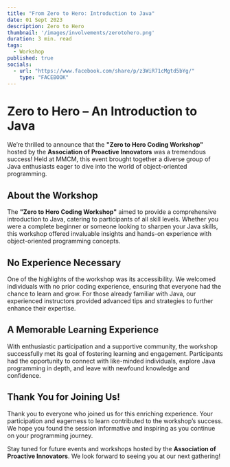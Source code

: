 ```yaml
---
title: "From Zero to Hero: Introduction to Java"
date: 01 Sept 2023
description: Zero to Hero
thumbnail: '/images/involvements/zerotohero.png'
duration: 3 min. read
tags:
  - Workshop
published: true
socials:
  - url: "https://www.facebook.com/share/p/z3WiR71cMgtd5bYg/"
    type: "FACEBOOK"
---
```


# Zero to Hero – An Introduction to Java

We’re thrilled to announce that the **"Zero to Hero Coding Workshop"** hosted by the **Association of Proactive Innovators** was a tremendous success! Held at MMCM, this event brought together a diverse group of Java enthusiasts eager to dive into the world of object-oriented programming.

## About the Workshop

The **"Zero to Hero Coding Workshop"** aimed to provide a comprehensive introduction to Java, catering to participants of all skill levels. Whether you were a complete beginner or someone looking to sharpen your Java skills, this workshop offered invaluable insights and hands-on experience with object-oriented programming concepts.

## No Experience Necessary

One of the highlights of the workshop was its accessibility. We welcomed individuals with no prior coding experience, ensuring that everyone had the chance to learn and grow. For those already familiar with Java, our experienced instructors provided advanced tips and strategies to further enhance their expertise.

## A Memorable Learning Experience

With enthusiastic participation and a supportive community, the workshop successfully met its goal of fostering learning and engagement. Participants had the opportunity to connect with like-minded individuals, explore Java programming in depth, and leave with newfound knowledge and confidence.

## Thank You for Joining Us!

Thank you to everyone who joined us for this enriching experience. Your participation and eagerness to learn contributed to the workshop’s success. We hope you found the session informative and inspiring as you continue on your programming journey.

Stay tuned for future events and workshops hosted by the **Association of Proactive Innovators**. We look forward to seeing you at our next gathering!